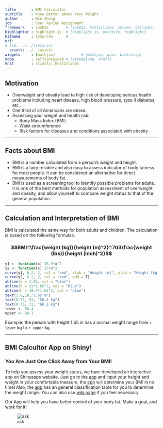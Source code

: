 ```yaml
---
title       : BMI Calculator
subtitle    : Know Better about Your Weight
author      : Min Zhong
job         : Peer Review Assignment
framework   : io2012        # {io2012, html5slides, shower, dzslides, ...}
highlighter : highlight.js  # {highlight.js, prettify, highlight}
hitheme     : tomorrow      # 
url:
# lib: ../../libraries
  assets: ../../assets
widgets     : [mathjax]            # {mathjax, quiz, bootstrap}
mode        : selfcontained # {standalone, draft}
knit        : slidify::knit2slides
---
```


## Motivation

* Overweight and obesity lead to high risk of developing serious health problems including heart disease, high blood pressure, type II diabetes, etc..
* One third of all Americans are obese.
* Assessing your weight and health risk:
    - Body Mass Index (BMI)
    - Waist circumference
    - Risk factors for diseases and conditions associated with obesity

---

## Facts about BMI

* BMI is a number calculated from a person's weight and height.
* BMI is a fairy reliable and also easy to assess indicator of body fatness for most people. It can be considered an alternative for direct measurements of body fat.
* BMI is used as a screening tool to identify possible problems for adults. It is one of the best methods for population assessment of overweight and obesity, and allow yourself to compare weight status to that of the general population.


---  

## Calculation and Interpretation of BMI

BMI is calculated the same way for both adults and children. The calculation is based on the following formulas:

###  $$BMI=\frac{weight (kg)}{height (m)^2}=703\frac{weight (lbs)}{height (inch)^2}$$

```r
y1 <- function(x) 18.5*x^2
y2 <- function(x) 25*x^2
curve(y1, 0.2, 2, col = "red", xlab = "Height (m)", ylab = "Weight (kg")
curve(y2, 0.2, 2, col = "red", add = T)
abline(v = 1.65, col = "blue")
abline(h = 25*1.65^2, col = "blue")
abline(h = 18.5*1.65^2, col = "blue")
text(1.8,10,"1.65 m")
text(0.75, 53, "50.4 kg")
text(0.75, 71, "68.1 kg")
lower <- 50.4
upper <- 68.1
```

Example: the person with height 1.65 m has a normal weight range from `r lower` kg to `r upper` kg.

---

## BMI Calcultor App on Shiny!

### You Are Just One Click Away from Your BMI!

To help you assess your weight status, we have developed an interactive app on Shinyapps website. Just go to the [app](https://ayanamilei.shinyapps.io/BMI_calculator/) and input your height and weight in your comfortable measure, the [app](https://ayanamilei.shinyapps.io/BMI_calculator/) will determine your BMI in no time! Also, the [app](https://ayanamilei.shinyapps.io/BMI_calculator/) has an general classification table for you to determine the weight range. You can also use [wiki page](http://en.wikipedia.org/wiki/Body_mass_index) if you feel necessary.

Our App will help you have better control of your body fat. Make a goal, and work for it!

![ask](assets/img/health.jpg)
